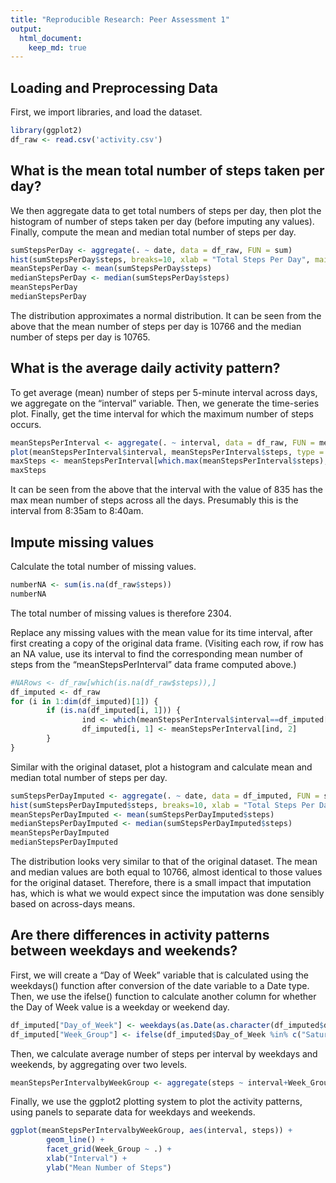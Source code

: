```yaml
---
title: "Reproducible Research: Peer Assessment 1"
output: 
  html_document:
    keep_md: true
---
```



## Loading and Preprocessing Data

First, we import libraries, and load the dataset.
```r
library(ggplot2)
df_raw <- read.csv('activity.csv')
```

## What is the mean total number of steps taken per day?

We then aggregate data to get total numbers of steps per day, then plot the histogram of number of steps taken per day (before imputing any values). Finally, compute the mean and median total number of steps per day.
```r
sumStepsPerDay <- aggregate(. ~ date, data = df_raw, FUN = sum)
hist(sumStepsPerDay$steps, breaks=10, xlab = "Total Steps Per Day", main = NULL)
meanStepsPerDay <- mean(sumStepsPerDay$steps)
medianStepsPerDay <- median(sumStepsPerDay$steps)
meanStepsPerDay
medianStepsPerDay
```

The distribution approximates a normal distribution. It can be seen from the above that the mean number of steps per day is 10766 and the median number of steps per day is 10765.

## What is the average daily activity pattern?

To get average (mean) number of steps per 5-minute interval across days, we aggregate on the "interval" variable. Then, we generate the time-series plot. Finally, get the time interval for which the maximum number of steps occurs.

```r
meanStepsPerInterval <- aggregate(. ~ interval, data = df_raw, FUN = mean)
plot(meanStepsPerInterval$interval, meanStepsPerInterval$steps, type = "l", xlab = "5-Minute Interval", ylab = "Mean Number of Steps")
maxSteps <- meanStepsPerInterval[which.max(meanStepsPerInterval$steps),]
maxSteps
```

It can be seen from the above that the interval with the value of 835 has the max mean number of steps across all the days. Presumably this is the interval from 8:35am to 8:40am.

## Impute missing values

Calculate the total number of missing values.
```r
numberNA <- sum(is.na(df_raw$steps))
numberNA
```
The total number of missing values is therefore 2304.

Replace any missing values with the mean value for its time interval, after first creating a copy of the original data frame. (Visiting each row, if row has an NA value, use its interval to find the corresponding mean number of steps from the "meanStepsPerInterval" data frame computed above.)
```r
#NARows <- df_raw[which(is.na(df_raw$steps)),]
df_imputed <- df_raw
for (i in 1:dim(df_imputed)[1]) {
        if (is.na(df_imputed[i, 1])) {
                ind <- which(meanStepsPerInterval$interval==df_imputed[i, 3])
                df_imputed[i, 1] <- meanStepsPerInterval[ind, 2]
        }
}
```

Similar with the original dataset, plot a histogram and calculate mean and median total number of steps per day.
```r
sumStepsPerDayImputed <- aggregate(. ~ date, data = df_imputed, FUN = sum)
hist(sumStepsPerDayImputed$steps, breaks=10, xlab = "Total Steps Per Day", main = NULL)
meanStepsPerDayImputed <- mean(sumStepsPerDayImputed$steps)
medianStepsPerDayImputed <- median(sumStepsPerDayImputed$steps)
meanStepsPerDayImputed
medianStepsPerDayImputed
```

The distribution looks very similar to that of the original dataset. The mean and median values are both equal to 10766, almost identical to those values for the original dataset. Therefore, there is a small impact that imputation has, which is what we would expect since the imputation was done sensibly based on across-days means.


## Are there differences in activity patterns between weekdays and weekends?

First, we will create a "Day of Week" variable that is calculated using the weekdays() function after conversion of the date variable to a Date type. Then, we use the ifelse() function to calculate another column for whether the Day of Week value is a weekday or weekend day.

```r
df_imputed["Day_of_Week"] <- weekdays(as.Date(as.character(df_imputed$date), "%Y-%m-%d"))
df_imputed["Week_Group"] <- ifelse(df_imputed$Day_of_Week %in% c("Saturday", "Sunday"), "Weekend", "Weekday")
```

Then, we calculate average number of steps per interval by weekdays and weekends, by aggregating over two levels.
```r
meanStepsPerIntervalbyWeekGroup <- aggregate(steps ~ interval+Week_Group, data = df_imputed, FUN = mean)
```

Finally, we use the ggplot2 plotting system to plot the activity patterns, using panels to separate data for weekdays and weekends.
```r
ggplot(meanStepsPerIntervalbyWeekGroup, aes(interval, steps)) +
        geom_line() +
        facet_grid(Week_Group ~ .) +
        xlab("Interval") +
        ylab("Mean Number of Steps")
```


